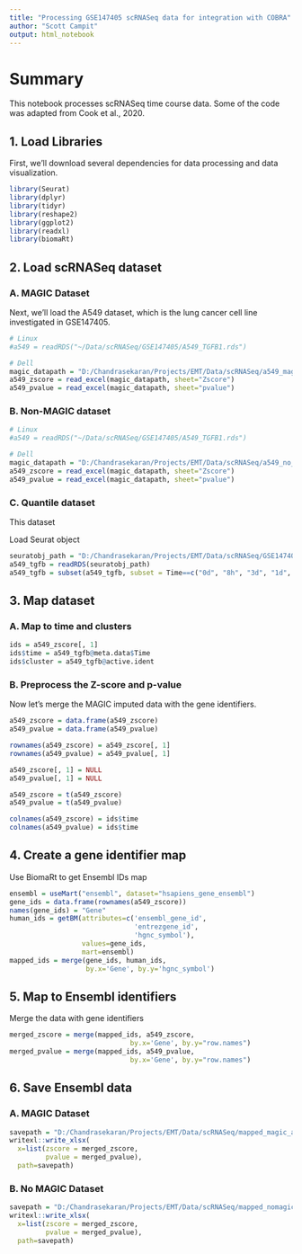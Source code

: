 ```yaml
---
title: "Processing GSE147405 scRNASeq data for integration with COBRA"
author: "Scott Campit"
output: html_notebook
---
```


# Summary
This notebook processes scRNASeq time course data. Some of the code was adapted from Cook et al., 2020.

## 1. Load Libraries

First, we'll download several dependencies for data processing and data visualization.

```r
library(Seurat)
library(dplyr)
library(tidyr)
library(reshape2)
library(ggplot2)
library(readxl)
library(biomaRt)
```

## 2. Load scRNASeq dataset

### A. MAGIC Dataset
Next, we'll load the A549 dataset, which is the lung cancer cell line investigated in GSE147405. 
```r
# Linux
#a549 = readRDS("~/Data/scRNASeq/GSE147405/A549_TGFB1.rds")

# Dell
magic_datapath = "D:/Chandrasekaran/Projects/EMT/Data/scRNASeq/a549_magic.xlsx"
a549_zscore = read_excel(magic_datapath, sheet="Zscore")
a549_pvalue = read_excel(magic_datapath, sheet="pvalue")
```

### B. Non-MAGIC dataset
```r
# Linux
#a549 = readRDS("~/Data/scRNASeq/GSE147405/A549_TGFB1.rds")

# Dell
magic_datapath = "D:/Chandrasekaran/Projects/EMT/Data/scRNASeq/a549_no_magic.xlsx"
a549_zscore = read_excel(magic_datapath, sheet="Zscore")
a549_pvalue = read_excel(magic_datapath, sheet="pvalue")
```

### C. Quantile dataset
This dataset 

Load Seurat object
```r
seuratobj_path = "D:/Chandrasekaran/Projects/EMT/Data/scRNASeq/GSE147405/A549/A549_TGFB1.rds"
a549_tgfb = readRDS(seuratobj_path)
a549_tgfb = subset(a549_tgfb, subset = Time==c("0d", "8h", "3d", "1d", "7d"))
```


## 3. Map dataset 

### A. Map to time and clusters
```r
ids = a549_zscore[, 1]
ids$time = a549_tgfb@meta.data$Time
ids$cluster = a549_tgfb@active.ident
```

### B. Preprocess the Z-score and p-value
Now let's merge the MAGIC imputed data with the gene identifiers.
```r
a549_zscore = data.frame(a549_zscore)
a549_pvalue = data.frame(a549_pvalue)

rownames(a549_zscore) = a549_zscore[, 1]
rownames(a549_pvalue) = a549_pvalue[, 1]

a549_zscore[, 1] = NULL
a549_pvalue[, 1] = NULL

a549_zscore = t(a549_zscore)
a549_pvalue = t(a549_pvalue)

colnames(a549_zscore) = ids$time
colnames(a549_pvalue) = ids$time
```

## 4. Create a gene identifier map
Use BiomaRt to get Ensembl IDs map
```r
ensembl = useMart("ensembl", dataset="hsapiens_gene_ensembl")
gene_ids = data.frame(rownames(a549_zscore))
names(gene_ids) = "Gene"
human_ids = getBM(attributes=c('ensembl_gene_id',
                               'entrezgene_id',
                               'hgnc_symbol'), 
                  values=gene_ids,
                  mart=ensembl)
mapped_ids = merge(gene_ids, human_ids, 
                   by.x='Gene', by.y='hgnc_symbol')
```

## 5. Map to Ensembl identifiers
Merge the data with gene identifiers
```r
merged_zscore = merge(mapped_ids, a549_zscore, 
                              by.x='Gene', by.y="row.names")
merged_pvalue = merge(mapped_ids, a549_pvalue, 
                              by.x='Gene', by.y="row.names")
```

## 6. Save Ensembl data
### A. MAGIC Dataset
```r
savepath = "D:/Chandrasekaran/Projects/EMT/Data/scRNASeq/mapped_magic_a549.xlsx"
writexl::write_xlsx(
  x=list(zscore = merged_zscore,
         pvalue = merged_pvalue),
  path=savepath)
```

### B. No MAGIC Dataset
```r
savepath = "D:/Chandrasekaran/Projects/EMT/Data/scRNASeq/mapped_nomagic_a549.xlsx"
writexl::write_xlsx(
  x=list(zscore = merged_zscore,
         pvalue = merged_pvalue),
  path=savepath)
```